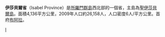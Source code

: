 {{Infobox settlement
|name=伊莎貝爾省
|settlement_type=省
|image_skyline      =
|image_caption       =
|image_flag             = Flag of Isabel Province Solomon Islands.png
|image_map          =Solomon Islands-Isabel.png
|map_caption        = 在所罗门群岛的位置
|subdivision_type=国家
|subdivision_name   = {{flag|Solomon Islands}}
|subdivision_type1= 首府
|subdivision_name1={{tsl|en|Buala||Buala}}
|leader_title       = Premier
|leader_name        = Hovikoilo Ward 
|area_total_km2         =4136
|population_as_of   = 2020
|population_note    = 
|population_total   = 35,257
|population_density_km2 = 4.9
|timezone           = +11
|utc_offset         = +11
|coordinates        = {{coord|8|0|S|159|30|E|region:SB|display=it}}
}}
'''伊莎貝爾省'''（Isabel Province）是[[所羅門群島|所羅門群島]]西北部的一個省，主島為[[聖伊莎貝爾島|聖伊莎貝爾島]]。面積4,136平方公里，2009年人口約26,158人，人口密度6人/平方公里。首府[[布阿拉|布阿拉]]。

{{索羅門群島行政區劃}}
{{Authority control}}
{{所罗门群岛行政区划小作品}}
[[Category:所罗门群岛省份|I]]